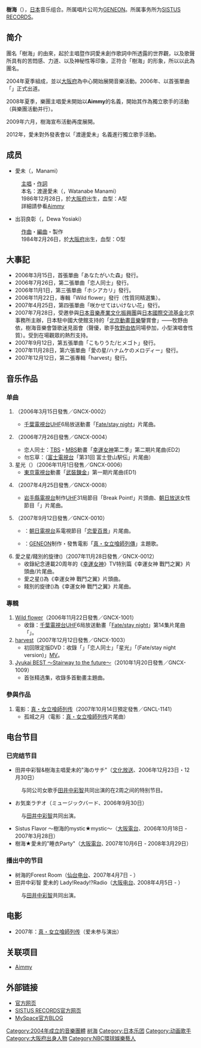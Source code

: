 {{unreferenced|time=2019-03-13T12:53:08+00:00}}
{{Infobox musical artist
| Name                = 樹海
| Background          = group_or_band
| Alias               = 
| Died                = 
| Origin              = [[大阪府|大阪府]]
| Genre               = [[J-POP|J-POP]]
| Occupation          = 
| Years_active        = 2004年 - 
| Label               = SISTUS RECORDS(经纪公司)<br />GENEON(唱片发行)
| Production          = GENEON
| Associated_acts     = 
| Influences          = 
| URL                 = http://www.jyukai.jp/ 官方网站
| Current_members     = 愛未（Vo.）<br>出羽良彰（Instruments）
| Past_members        = 
}}
{{Japanese|japanese=樹海|kana=じゅかい|romaji=Jukai}}
'''樹海'''（{{lang|ja|じゅかい}}），[[日本|日本]]音乐组合。所属唱片公司为[[GENEON|GENEON]]。所属事务所为[[SISTUS_RECORDS|SISTUS RECORDS]]。

== 简介 ==
團名「樹海」的由來，起於主唱暨作詞愛未創作歌詞中所透露的世界觀，以及歌聲所具有的苦悶感、力道、以及神秘性等印象，正符合「樹海」的形象，所以以此為團名。

2004年夏季組成，並以[[大阪府|大阪府]]為中心開始展開音樂活動。2006年、以首張單曲「{{lang|ja|あなたがいた森}}」正式出道。

2008年夏季，樂團主唱愛未開始以'''Aimmy'''的名義，開始其作為獨立歌手的活動（與樂團活動并行）。

2009年六月，樹海宣布活動再度展開。

2012年，愛未對外發表會以「渡邊愛未」名義進行獨立歌手活動。

== 成员 ==
*愛未（{{lang|ja|まなみ}}，Manami）
:[[主唱|主唱]]・[[作詞|作詞]]
:本名：渡邊愛未（{{lang|ja|わたなべ まなみ}}，Watanabe Manami）
:1986年12月28日，於[[大阪府|大阪府]]出生，血型：A型
:詳細請參看[[Aimmy|Aimmy]]
*出羽良彰（{{lang|ja|でわ よしあき}}，Dewa Yosiaki）
:[[作曲|作曲]]・[[編曲|編曲]]・製作
:1984年2月26日，於[[大阪府|大阪府]]出生，血型：O型

== 大事記 ==
*2006年3月15日，首張單曲「あなたがいた森」發行。
*2006年7月26日，第二張單曲「恋人同士」發行。
*2006年11月1日，第三張單曲「ホシアカリ」發行。
*2006年11月22日，專輯「Wild flower」發行（性質同精選集）。
*2007年4月25日，第四張單曲「咲かせてはいけない花」發行。
*2007年7月28日，受邀參與[[日本音樂產業文化振興團|日本音樂產業文化振興團]]與[[日本國際交流基金|日本國際交流基金]]北京事務所主辦，日本駐中國大使館支持的「[[北京|北京]][[動畫音樂|動畫音樂]]鑒賞會」——牧野由依，樹海音樂會曁歌迷見面會（聲優，歌手[[牧野由依|牧野由依]]同場參加，小型演唱會性質）。受到在場觀眾的熱烈支持。
*2007年9月12日，第五張單曲「こもりうた/ヒメゴト」發行。
*2007年11月28日，第六張單曲「愛の星/ハナムケのメロディー」發行。
*2007年12月12日，第二張專輯「harvest」發行。

== 音乐作品 ==
=== 单曲 ===
#{{lang|ja|[[あなたがいた森|あなたがいた森]]}}（2006年3月15日發售／GNCX-0002）
#*[[千葉電視台|千葉電視台]][[全國獨立UHF放送協議会|UHF]]6局放送動畫「[[Fate/stay_night|Fate/stay night]]」片尾曲。
#{{lang|ja|恋人同士}}（2006年7月26日發售／GNCX-0004）
#*恋人同士：[[東京放送|TBS]]・[[毎日放送|MBS]]動畫「[[幸運女神|幸運女神]]第二季」第二期片尾曲(ED2)
#*勿忘草：（[[富士電視台|富士電視台]]「第31回 富士登山駅伝」片尾曲）
#星光（{{lang|ja|ホシアカリ}}）（2006年11月1日發售／GNCX-0006）
#*[[東京電視台|東京電視台]]動畫「[[武裝鍊金|武裝鍊金]]」第一期片尾曲(ED1)
#{{lang|ja|[[咲かせてはいけない花|咲かせてはいけない花]]}}（2007年4月25日發售／GNCX-0008）
#*[[岩手縣電視台|岩手縣電視台]]制作[[全国独立UHF放送協議会|UHF]]31局節目「Break Point!」片頭曲、[[朝日放送|朝日放送]]女性節目「{{lang|ja|[[ビーバップ!ハイヒール|ビーバップ!ハイヒール]]}}」片尾曲。
#{{lang|ja|こもりうた/ヒメゴト}}（2007年9月12日發售／GNCX-0010）
#*{{lang|ja|こもりうた}}：[[朝日電視台|朝日電視台]]系電視節目「[[恋愛百景|恋愛百景]]」片尾曲。
#*{{lang|ja|ヒメゴト}}：[[GENEON|GENEON]]制作・發售電影「[[真・女立喰師列傳|真・女立喰師列傳]]」主題歌。
#愛之星/餞別的旋律({{lang|ja|愛の星/ハナムケのメロディー}})（2007年11月28日發售／GNCX-0012）
#*收錄紀念連載20周年的《[[幸運女神|幸運女神]]》TV特別篇《幸運女神 戰鬥之翼》片頭曲/片尾曲。
#*愛之星({{lang|ja|愛の星}})為《幸運女神 戰鬥之翼》片頭曲。
#*餞別的旋律({{lang|ja|ハナムケのメロディー}})為《幸運女神 戰鬥之翼》片尾曲。

=== 專輯 ===
#[[Wild_flower|Wild flower]]（2006年11月22日發售／GNCX-1001）
#*收錄：[[千葉電視台|千葉電視台]][[全国独立UHF放送協議会|UHF]]6局放送動畫「[[Fate/stay_night|Fate/stay night]]」第14集片尾曲「{{lang|ja|ヒカリ}}」。
#[[harvest|harvest]]（2007年12月12日發售／GNCX-1003）
#*初回限定版DVD：收錄「{{lang|ja|あなたがいた森}}」「恋人同士」「星光」「{{lang|ja|ヒカリ}}(Fate/stay night version)」[[MV|MV]]。
#[[Jyukai_BEST_～Stairway_to_the_future～|Jyukai BEST ～Stairway to the future～]]（2010年1月20日發售／GNCX-1009）
#*首张精选集，收錄多首動畫主題曲。

=== 參與作品 ===
#電影：[[真・女立喰師列传|真・女立喰師列传]]（2007年10月14日預定發售／GNCL-1141）
#*孤城之月（電影：[[真・女立喰師列传|真・女立喰師列传]]片尾曲）

== 电台节目 ==
=== 已完结节目 ===
*田井中彩智&樹海主唱愛未的"海のサチ"（[[文化放送|文化放送]]、2006年12月23日・12月30日）
:与同公司女歌手[[田井中彩智|田井中彩智]]共同出演的在2周之间的特别节目。
*お気楽ラヂオ（ミュージックバード、2006年9月30日）
:与[[田井中彩智|田井中彩智]]共同出演。
*Sistus Flavor ～樹海的mystic★mystic～（[[大阪電台|大阪電台]]、2006年10月18日 - 2007年3月28日）
*樹海★愛未的"睡衣Party"（[[大阪電台|大阪電台]]､ 2007年10月6日 - 2008年3月29日）
=== 播出中的节目 ===
*树海的Forest Room（[[仙台电台|仙台电台]]、2007年4月7日 - ）
*田井中彩智 愛未的 Lady!Ready!?Radio（[[大阪电台|大阪电台]]､ 2008年4月5日 - ）
:与[[田井中彩智|田井中彩智]]共同出演。

== 电影 ==
*2007年：[[真・女立喰師列传|真・女立喰師列传]]（爱未参与演出）

== 关联项目 ==
*[[Aimmy|Aimmy]]

==外部链接==
*[https://web.archive.org/web/20100715173241/http://www.jyukai.jp/ 官方网页]
*[http://www.sistusrecords.com/ SISTUS RECORDS官方网页] {{Wayback|url=http://www.sistusrecords.com/ |date=20210316150124 }}
*[http://www.myspace.com/jyukaiofficial MySpace官方BLOG] {{Wayback|url=http://www.myspace.com/jyukaiofficial |date=20210316142623 }}

{{樹海}}
{{Authority control}}

{{DEFAULTSORT:Jukai}}
[[Category:2004年成立的音樂團體|Category:2004年成立的音樂團體]]
[[Category:树海|]]
[[Category:日本乐团|Category:日本乐团]]
[[Category:动画歌手|Category:动画歌手]]
[[Category:大阪府出身人物|Category:大阪府出身人物]]
[[Category:NBC環球娛樂藝人|Category:NBC環球娛樂藝人]]
